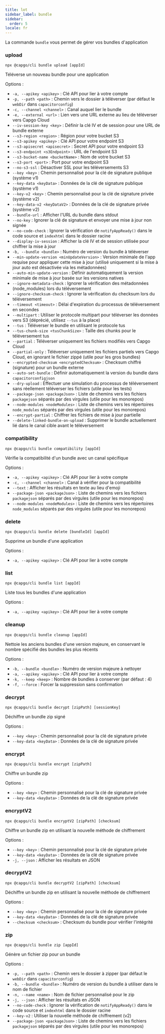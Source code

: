 ```yaml
---
title: lot
sidebar_label: bundle
sidebar:
  order: 5
locale: fr
---
```


La commande `bundle` vous permet de gérer vos bundles d'application

### upload

`npx @capgo/cli bundle upload [appId]`

Téléverse un nouveau bundle pour une application

Options :

- `-a, --apikey <apikey>` : Clé API pour lier à votre compte
- `-p, --path <path>` : Chemin vers le dossier à téléverser (par défaut le `webDir` dans `capacitorconfig`)
- `-c, --channel <channel>` : Canal auquel lier le bundle
- `-e, --external <url>` : Lien vers une URL externe au lieu de téléverser vers Capgo Cloud
- `--iv-session-key <key>` : Définir la clé IV et de session pour une URL de bundle externe
- `--s3-region <region>` : Région pour votre bucket S3
- `--s3-apikey <apikey>` : Clé API pour votre endpoint S3
- `--s3-apisecret <apisecret>` : Secret API pour votre endpoint S3
- `--s3-endpoint <s3Endpoint>` : URL de l'endpoint S3
- `--s3-bucket-name <bucketName>` : Nom de votre bucket S3
- `--s3-port <port>` : Port pour votre endpoint S3
- `--no-s3-ssl` : Désactiver SSL pour les téléversements S3
- `--key <key>` : Chemin personnalisé pour la clé de signature publique (système v1)
- `--key-data <keyData>` : Données de la clé de signature publique (système v1)
- `--key-v2 <key>` : Chemin personnalisé pour la clé de signature privée (système v2)
- `--key-data-v2 <keyDataV2>` : Données de la clé de signature privée (système v2)
- `--bundle-url` : Afficher l'URL du bundle dans stdout
- `--no-key` : Ignorer la clé de signature et envoyer une mise à jour non signée
- `--no-code-check` : Ignorer la vérification de `notifyAppReady()` dans le code source et `indexhtml` dans le dossier racine
- `--display-iv-session` : Afficher la clé IV et de session utilisée pour chiffrer la mise à jour
- `-b, --bundle <bundle>` : Numéro de version du bundle à téléverser
- `--min-update-version <minUpdateVersion>` : Version minimale de l'app requise pour appliquer cette mise à jour (utilisé uniquement si la mise à jour auto est désactivée via les métadonnées)
- `--auto-min-update-version` : Définir automatiquement la version minimale de mise à jour basée sur les versions natives
- `--ignore-metadata-check` : Ignorer la vérification des métadonnées (node_modules) lors du téléversement
- `--ignore-checksum-check` : Ignorer la vérification du checksum lors du téléversement
- `--timeout <timeout>` : Délai d'expiration du processus de téléversement en secondes
- `--multipart` : Utiliser le protocole multipart pour téléverser les données vers S3 (déprécié, utilisez `--tus` à la place)
- `--tus` : Téléverser le bundle en utilisant le protocole tus
- `--tus-chunk-size <tusChunkSize>` : Taille des chunks pour le téléversement tus
- `--partial` : Téléverser uniquement les fichiers modifiés vers Capgo Cloud
- `--partial-only` : Téléverser uniquement les fichiers partiels vers Capgo Cloud, en ignorant le fichier zippé (utile pour les gros bundles)
- `--encrypted-checksum <encryptedChecksum>` : Checksum chiffré (signature) pour un bundle externe
- `--auto-set-bundle` : Définir automatiquement la version du bundle dans `capacitorconfigjson`
- `--dry-upload` : Effectuer une simulation du processus de téléversement sans réellement téléverser les fichiers (utile pour les tests)
- `--package-json <packageJson>` : Liste de chemins vers les fichiers `packagejson` séparés par des virgules (utile pour les monorepos)
- `--node-modules <nodeModules>` : Liste de chemins vers les répertoires `node_modules` séparés par des virgules (utile pour les monorepos)
- `--encrypt-partial` : Chiffrer les fichiers de mise à jour partielle
- `--delete-linked-bundle-on-upload` : Supprimer le bundle actuellement lié dans le canal cible avant le téléversement

### compatibility

`npx @capgo/cli bundle compatibility [appId]`

Vérifie la compatibilité d'un bundle avec un canal spécifique

Options :

- `-a, --apikey <apikey>` : Clé API pour lier à votre compte
- `-c, --channel <channel>` : Canal à vérifier pour la compatibilité
- `--text` : Afficher les résultats en texte au lieu d'emoji
- `--package-json <packageJson>` : Liste de chemins vers les fichiers `packagejson` séparés par des virgules (utile pour les monorepos)
- `--node-modules <nodeModules>` : Liste de chemins vers les répertoires `node_modules` séparés par des virgules (utile pour les monorepos)

### delete

`npx @capgo/cli bundle delete [bundleId] [appId]`

Supprime un bundle d'une application

Options :

- `-a, --apikey <apikey>` : Clé API pour lier à votre compte

### list

`npx @capgo/cli bundle list [appId]`

Liste tous les bundles d'une application

Options :

- `-a, --apikey <apikey>` : Clé API pour lier à votre compte

### cleanup

`npx @capgo/cli bundle cleanup [appId]`

Nettoie les anciens bundles d'une version majeure, en conservant le nombre spécifié des bundles les plus récents

Options :

- `-b, --bundle <bundle>` : Numéro de version majeure à nettoyer
- `-a, --apikey <apikey>` : Clé API pour lier à votre compte
- `-k, --keep <keep>` : Nombre de bundles à conserver (par défaut : 4)
- `-f, --force` : Forcer la suppression sans confirmation

### decrypt

`npx @capgo/cli bundle decrypt [zipPath] [sessionKey]`

Déchiffre un bundle zip signé

Options :

- `--key <key>` : Chemin personnalisé pour la clé de signature privée
- `--key-data <keyData>` : Données de la clé de signature privée

### encrypt

`npx @capgo/cli bundle encrypt [zipPath]`

Chiffre un bundle zip

Options :

- `--key <key>` : Chemin personnalisé pour la clé de signature privée
- `--key-data <keyData>` : Données de la clé de signature privée

### encryptV2

`npx @capgo/cli bundle encryptV2 [zipPath] [checksum]`

Chiffre un bundle zip en utilisant la nouvelle méthode de chiffrement

Options :

- `--key <key>` : Chemin personnalisé pour la clé de signature privée
- `--key-data <keyData>` : Données de la clé de signature privée
- `-j, --json` : Afficher les résultats en JSON

### decryptV2

`npx @capgo/cli bundle decryptV2 [zipPath] [checksum]`

Déchiffre un bundle zip en utilisant la nouvelle méthode de chiffrement

Options :

- `--key <key>` : Chemin personnalisé pour la clé de signature privée
- `--key-data <keyData>` : Données de la clé de signature privée
- `--checksum <checksum>` : Checksum du bundle pour vérifier l'intégrité

### zip

`npx @capgo/cli bundle zip [appId]`

Génère un fichier zip pour un bundle

Options :

- `-p, --path <path>` : Chemin vers le dossier à zipper (par défaut le `webDir` dans `capacitorconfig`)
- `-b, --bundle <bundle>` : Numéro de version du bundle à utiliser dans le nom de fichier
- `-n, --name <name>` : Nom de fichier personnalisé pour le zip
- `-j, --json` : Afficher les résultats en JSON
- `--no-code-check` : Ignorer la vérification de `notifyAppReady()` dans le code source et `indexhtml` dans le dossier racine
- `--key-v2` : Utiliser la nouvelle méthode de chiffrement (v2)
- `--package-json <packageJson>` : Liste de chemins vers les fichiers `packagejson` séparés par des virgules (utile pour les monorepos)